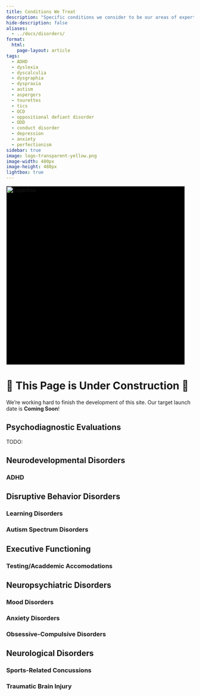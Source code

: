 ```yaml
---
title: Conditions We Treat
description: "Specific conditions we consider to be our areas of expertise."
hide-description: false
aliases:
  - ../docs/disorders/
format:
  html:
    page-layout: article
tags:
  - ADHD
  - dyslexia
  - dyscalculia
  - dysgraphia
  - dyspraxia
  - autism
  - aspergers
  - tourettes
  - tics
  - OCD
  - oppositional defiant disorder
  - ODD
  - conduct disorder
  - depression
  - anxiety
  - perfectionism
sidebar: true
image: logo-transparent-yellow.png
image-width: 480px
image-height: 480px
lightbox: true
---
```


![](logo-transparent-yellow.png "Expertise"){width=480px height=480px
fig-align="left" fig-alt="A brainworkup logo." style="background-color: black;"}


# 🚧 This Page is Under Construction 🚧

We're working hard to finish the development of this site. Our target launch
date is **Coming Soon**!


## Psychodiagnostic Evaluations

TODO:

## Neurodevelopmental Disorders

### ADHD

## Disruptive Behavior Disorders

### Learning Disorders

### Autism Spectrum Disorders

## Executive Functioning

### Testing/Acaddemic Accomodations

## Neuropsychiatric Disorders

### Mood Disorders

### Anxiety Disorders

### Obsessive-Compulsive Disorders

## Neurological Disorders

### Sports-Related Concussions

### Traumatic Brain Injury




